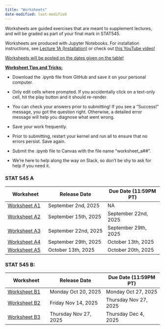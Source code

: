 ```yaml
---
title: "Worksheets"
date-modified: last-modified
---
```


Worksheets are guided exercises that are meant to supplement lectures, and will be graded as part of your final mark in STAT545.

Worksheets are produced with Jupyter Notebooks. For installation instructions, see [Lecture 1A (Installation)](lectures_i/lec1a_installation.qmd) or check out [this YouTube video!](https://www.youtube.com/watch?v=-jPaI1njy3E)

[Worksheets will be posted on the dates given on the table!]{.underline}

[**Worksheet Tips and Tricks:**]{.underline}

-   Download the .ipynb file from GitHub and save it on your personal computer.

-   Only edit cells where prompted. If you accidentally click on a text-only cell, hit the play button and it should re-render.

-   You can check your answers prior to submitting! If you see a "Success!" message, you got the question right. Otherwise, a detailed error message will help you diagnose what went wrong.

-   Save your work frequently.

-   Prior to submitting, restart your kernel and run all to ensure that no errors persist. Save again.

-   Submit the .ipynb file to Canvas with the file name "worksheet_a##".

-   We're here to help along the way on Slack, so don't be shy to ask for help if you need it.

### **STAT 545 A**

| Worksheet | Release Date | Due Date (11:59PM PT) |
|-------------------|----------------------------|--------------------------|
| [Worksheet A1](https://github.com/UBC-STAT/STAT545.github.io/blob/main/content/worksheets_student/worksheet_a01.ipynb) | September 2nd, 2025 | NA |
| [Worksheet A2](https://github.com/UBC-STAT/STAT545.github.io/blob/main/content/worksheets_student/worksheet_a02.ipynb) | September 15th, 2025 | September 22nd, 2025 |
| [Worksheet A3](https://github.com/UBC-STAT/STAT545.github.io/blob/main/content/worksheets_student/worksheet_a03.ipynb) | September 22nd, 2025 | September 29th, 2025 |
| [Worksheet A4](https://github.com/UBC-STAT/STAT545.github.io/blob/main/content/worksheets_student/worksheet_a04.ipynb) | September 29th, 2025 | October 13th, 2025 |
| [Worksheet A5](https://github.com/UBC-STAT/STAT545.github.io/blob/main/content/worksheets_student/worksheet_a05.ipynb) | October 13th, 2025 | October 20th, 2025 |

### **STAT 545 B:**

| Worksheet | Release Date | Due Date (11:59PM PT) |
|--------------------|--------------------------|--------------------------|
| [Worksheet B1](https://github.com/UBC-STAT/STAT545.github.io/blob/main/content/worksheets_student/worksheet_b01.ipynb) | Monday Oct 20, 2025 | Monday Oct 27, 2025 |
| [Worksheet B2](https://github.com/UBC-STAT/STAT545.github.io/blob/main/content/worksheets_student/worksheet_b02.ipynb) | Friday Nov 14, 2025 | Thursday Nov 27, 2025 |
| [Worksheet B3](https://github.com/UBC-STAT/STAT545.github.io/blob/main/content/worksheets_student/worksheet_b03.ipynb) | Thursday Nov 27, 2025 | Thursday Dec 4, 2025 |
